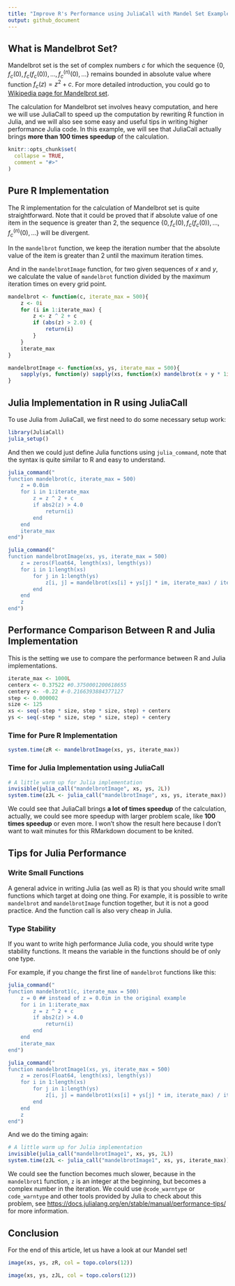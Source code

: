 ```yaml
---
title: "Improve R's Performance using JuliaCall with Mandel Set Example"
output: github_document
---
```


## What is Mandelbrot Set? 

Mandelbrot set is the set of complex numbers $c$ for which the sequence
$\{0, f_{c}(0), f_{c}(f_{c}(0)), \ldots, f^{(n)}_{c}(0), \ldots\}$
remains bounded in absolute value where
function $f_{c}(z)=z^{2}+c$. For more detailed introduction,
you could go to [Wikipedia page for Mandelbrot set](https://en.wikipedia.org/wiki/Mandelbrot_set).

The calculation for Mandelbrot set involves heavy computation,
and here we will use JuliaCall to speed up the computation by
rewriting R function in Julia,
and we will also see some easy and useful tips in writing higher performance 
Julia code.
In this example, we will see that
JuliaCall actually brings **more than 100 times speedup** of the calculation.

```r
knitr::opts_chunk$set(
  collapse = TRUE,
  comment = "#>"
)
```

## Pure R Implementation

The R implementation for the calculation of Mandelbrot set is quite straightforward.
Note that it could be proved that 
if absolute value of one item in the sequence is greater than 2,
the sequence $\{0, f_{c}(0), f_{c}(f_{c}(0)), \ldots, f^{(n)}_{c}(0), \ldots\}$
will be divergent. 

In the `mandelbrot` function, 
we keep the iteration number that the absolute value of the item is greater than 2
until the maximum iteration times.

And in the `mandelbrotImage` function,
for two given sequences of $x$ and $y$, we calculate the value
of `mandelbrot` function divided by the maximum iteration times
on every grid point.

```r
mandelbrot <- function(c, iterate_max = 500){
    z <- 0i
    for (i in 1:iterate_max) {
        z <- z ^ 2 + c
        if (abs(z) > 2.0) {
            return(i)
        }
    }
    iterate_max
}

mandelbrotImage <- function(xs, ys, iterate_max = 500){
    sapply(ys, function(y) sapply(xs, function(x) mandelbrot(x + y * 1i, iterate_max = iterate_max))) / iterate_max
}
```

## Julia Implementation in R using JuliaCall

To use Julia from JuliaCall,
we first need to do some necessary setup work:
```r
library(JuliaCall)
julia_setup()
```

And then we could just define Julia functions using
`julia_command`, note that the syntax is quite similar to R
and easy to understand.
```r
julia_command("
function mandelbrot(c, iterate_max = 500)
    z = 0.0im
    for i in 1:iterate_max
        z = z ^ 2 + c
        if abs2(z) > 4.0
            return(i)
        end
    end
    iterate_max
end")

julia_command("
function mandelbrotImage(xs, ys, iterate_max = 500)
    z = zeros(Float64, length(xs), length(ys))
    for i in 1:length(xs)
        for j in 1:length(ys)
            z[i, j] = mandelbrot(xs[i] + ys[j] * im, iterate_max) / iterate_max
        end
    end
    z
end")
```

## Performance Comparison Between R and Julia Implementation

This is the setting we use to compare the performance between
R and Julia implementations.

```r
iterate_max <- 1000L
centerx <- 0.37522 #0.3750001200618655
centery <- -0.22 #-0.2166393884377127
step <- 0.000002
size <- 125
xs <- seq(-step * size, step * size, step) + centerx
ys <- seq(-step * size, step * size, step) + centery
```

### Time for Pure R Implementation
```r
system.time(zR <- mandelbrotImage(xs, ys, iterate_max))
```

### Time for Julia Implementation using JuliaCall
```r
# A little warm up for Julia implementation
invisible(julia_call("mandelbrotImage", xs, ys, 2L))
system.time(zJL <- julia_call("mandelbrotImage", xs, ys, iterate_max))
```

We could see that
JuliaCall brings **a lot of times speedup** of the calculation,
actually, we could see more speedup with larger problem scale,
like **100 times speedup** or even more.
I won't show the result here because I don't want to wait
minutes for this RMarkdown document to be knited.

## Tips for Julia Performance

### Write Small Functions

A general advice in writing Julia (as well as R) is that
you should write small functions which target at doing one thing.
For example,
it is possible to write `mandelbrot` and `mandelbrotImage` function
together, but it is not a good practice.
And the function call is also very cheap in Julia.


### Type Stability
If you want to write high performance Julia code,
you should write type stability functions.
It means the variable in the functions should be of only one type.

For example, if you change the first line of `mandelbrot` functions like this:


```r
julia_command("
function mandelbrot1(c, iterate_max = 500)
    z = 0 ## instead of z = 0.0im in the original example
    for i in 1:iterate_max
        z = z ^ 2 + c
        if abs2(z) > 4.0
            return(i)
        end
    end
    iterate_max
end")

julia_command("
function mandelbrotImage1(xs, ys, iterate_max = 500)
    z = zeros(Float64, length(xs), length(ys))
    for i in 1:length(xs)
        for j in 1:length(ys)
            z[i, j] = mandelbrot1(xs[i] + ys[j] * im, iterate_max) / iterate_max
        end
    end
    z
end")
```

And we do the timing again:
```r
# A little warm up for Julia implementation
invisible(julia_call("mandelbrotImage1", xs, ys, 2L))
system.time(zJL <- julia_call("mandelbrotImage1", xs, ys, iterate_max))
```

We could see the function becomes much slower, 
because in the `mandelbrot1` function,
`z` is an integer at the beginning, 
but becomes a complex number in the iteration.
We could use `@code_warntype` or `code_warntype` and other tools
provided by Julia to check about this problem,
see <https://docs.julialang.org/en/stable/manual/performance-tips/>
for more information.

## Conclusion

For the end of this article, let us have a look at our Mandel set!

```r
image(xs, ys, zR, col = topo.colors(12))

image(xs, ys, zJL, col = topo.colors(12))
```

